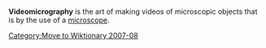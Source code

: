 [[Category:Move to Wiktionary 2007-08]]

'''Videomicrography''' is the art of making videos of microscopic objects that is by the use of a [[microscope]].

{{unreferenced|date=July 2007}}
{{Importance|date=July 2007}}
{{Uncategorized|date=August 2007}}
{{micro-stub}}